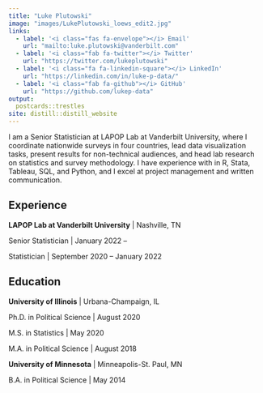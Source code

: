 ```yaml
---
title: "Luke Plutowski"
image: "images/LukePlutowski_loews_edit2.jpg"
links:
  - label: '<i class="fas fa-envelope"></i> Email'
    url: "mailto:luke.plutowski@vanderbilt.com"
  - label: '<i class="fab fa-twitter"></i> Twitter'
    url: "https://twitter.com/lukeplutowski"
  - label: '<i class="fa fa-linkedin-square"></i> LinkedIn'
    url: "https://linkedin.com/in/luke-p-data/"
  - label: '<i class="fab fa-github"></i> GitHub'
    url: "https://github.com/lukep-data"
output:
  postcards::trestles
site: distill::distill_website
---
```


I am a Senior Statistician at LAPOP Lab at Vanderbilt University, where I coordinate nationwide surveys in four countries, lead data visualization tasks, present results for non-technical audiences, and head lab research on statistics and survey methodology. I have experience with in R, Stata, Tableau, SQL, and Python, and I excel at project management and written communication.

## Experience

**LAPOP Lab at Vanderbilt University** | Nashville, TN

Senior Statistician | January 2022 --

Statistician | September 2020 -- January 2022


## Education

**University of Illinois** | Urbana-Champaign, IL

Ph.D. in Political Science | August 2020

M.S. in Statistics | May 2020

M.A. in Political Science | August 2018

**University of Minnesota** | Minneapolis-St. Paul, MN

B.A. in Political Science | May 2014



